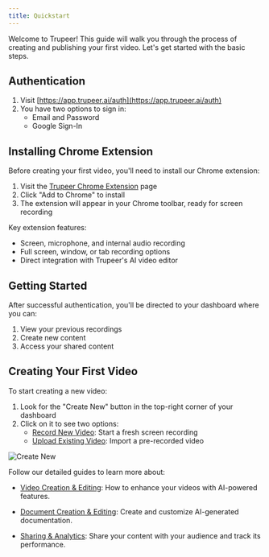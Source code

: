 ```yaml
---
title: Quickstart
---
```


<iframe
  src="https://www.youtube.com/embed/OrXK8RgVlHU"
  title="Trupeer.ai Platform Walkthrough"
  className="w-full aspect-video rounded-lg overflow-hidden"
  frameborder="0"
  allowfullscreen="true"
  allow="accelerometer; autoplay; clipboard-write; encrypted-media; gyroscope; picture-in-picture; web-share"
  referrerpolicy="strict-origin-when-cross-origin"
  hidden="true"
></iframe>

Welcome to Trupeer! This guide will walk you through the process of creating and publishing your first video. Let's get started with the basic steps.

## Authentication

1. Visit [https://app.trupeer.ai/auth](https://app.trupeer.ai/auth)
2. You have two options to sign in:
   - Email and Password
   - Google Sign-In

## Installing Chrome Extension

Before creating your first video, you'll need to install our Chrome extension:

1. Visit the [Trupeer Chrome Extension](https://chromewebstore.google.com/detail/trupeer-ai-screen-recorde/doedlfgeilocafjipkkhegndbhlkoedo) page
2. Click "Add to Chrome" to install
3. The extension will appear in your Chrome toolbar, ready for screen recording

Key extension features:

- Screen, microphone, and internal audio recording
- Full screen, window, or tab recording options
- Direct integration with Trupeer's AI video editor

## Getting Started

After successful authentication, you'll be directed to your dashboard where you can:

1. View your previous recordings
2. Create new content
3. Access your shared content

## Creating Your First Video

To start creating a new video:

1. Look for the "Create New" button in the top-right corner of your dashboard
2. Click on it to see two options:
   - [Record New Video](/getting-started/screen-record): Start a fresh screen recording
   - [Upload Existing Video](/getting-started/upload-recordings): Import a pre-recorded video

![Create New](images/quickstart/image1.jpg)

Follow our detailed guides to learn more about:

- [Video Creation & Editing](/video-features/edit-script): How to enhance your videos with AI-powered features.

- [Document Creation & Editing](/document-features/editing-documents): Create and customize AI-generated documentation.

- [Sharing & Analytics](/sharing-your-content/create-page): Share your content with your audience and track its performance.
